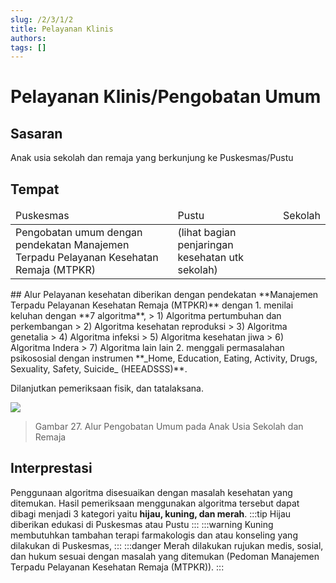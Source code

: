 ```yaml
---
slug: /2/3/1/2
title: Pelayanan Klinis
authors: 
tags: []
---
```


# Pelayanan Klinis/Pengobatan Umum
## Sasaran
Anak usia sekolah dan remaja yang berkunjung ke Puskesmas/Pustu 
## Tempat

<table>
    <thead>
        <tr>
            <td>Puskesmas</td>
            <td>Pustu</td>
            <td>Sekolah</td>
        </tr>
    </thead>
    <tr>
        <td colSpan={2}>Pengobatan umum dengan pendekatan Manajemen Terpadu Pelayanan Kesehatan Remaja (MTPKR)</td>
        <td>(lihat bagian penjaringan kesehatan utk sekolah)</td>
    </tr>
    
</table>
## Alur
Pelayanan kesehatan diberikan dengan pendekatan **Manajemen Terpadu Pelayanan Kesehatan Remaja (MTPKR)** dengan 
1. menilai keluhan dengan **7 algoritma**, 
    > 1) Algoritma pertumbuhan dan perkembangan
    > 2) Algoritma kesehatan reproduksi
    > 3) Algoritma genetalia
    > 4) Algoritma infeksi
    > 5) Algoritma kesehatan jiwa
    > 6) Algoritma Indera
    > 7) Algoritma lain lain
2. menggali permasalahan psikososial dengan instrumen **_Home, Education, Eating, Activity, Drugs, Sexuality, Safety, Suicide_ (HEEADSSS)**. 

Dilanjutkan pemeriksaan fisik, dan tatalaksana.

![](/ilm/image078.png)

> Gambar 27. Alur Pengobatan Umum pada Anak Usia Sekolah dan Remaja

## Interprestasi
Penggunaan algoritma disesuaikan dengan masalah kesehatan yang ditemukan. Hasil pemeriksaan menggunakan algoritma tersebut dapat dibagi menjadi 3 kategori yaitu **hijau, kuning, dan merah**.
:::tip Hijau 
diberikan edukasi di Puskesmas atau Pustu
:::
:::warning Kuning 
membutuhkan tambahan terapi farmakologis dan atau konseling yang dilakukan di Puskesmas,
:::
:::danger Merah 
dilakukan rujukan medis, sosial, dan hukum sesuai dengan masalah yang ditemukan (Pedoman Manajemen Terpadu Pelayanan Kesehatan Remaja (MTPKR)).
:::